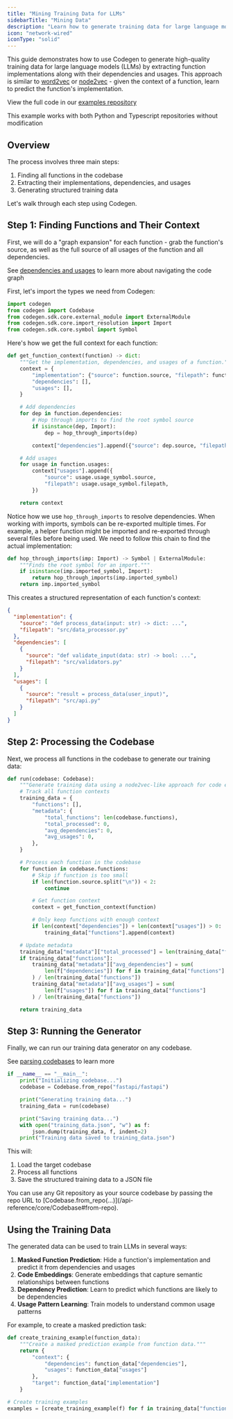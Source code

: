 ```yaml
---
title: "Mining Training Data for LLMs"
sidebarTitle: "Mining Data"
description: "Learn how to generate training data for large language models using Codegen"
icon: "network-wired"
iconType: "solid"
---
```


This guide demonstrates how to use Codegen to generate high-quality training data for large language models (LLMs) by extracting function implementations along with their dependencies and usages. This approach is similar to [word2vec](https://www.tensorflow.org/text/tutorials/word2vec) or [node2vec](https://snap.stanford.edu/node2vec/) - given the context of a function, learn to predict the function's implementation.

<Info>View the full code in our [examples repository](https://github.com/codegen-sh/codegen-sdk/tree/93f0d4cd7740e3e01ee7ecfd69fd3259b8ebf783/codegen-examples/examples/generate_training_data)</Info>

<Tip>This example works with both Python and Typescript repositories without modification</Tip>

## Overview

The process involves three main steps:

1. Finding all functions in the codebase
2. Extracting their implementations, dependencies, and usages
3. Generating structured training data

Let's walk through each step using Codegen.

## Step 1: Finding Functions and Their Context

First, we will do a "graph expansion" for each function - grab the function's source, as well as the full source of all usages of the function and all dependencies.

<Info>See [dependencies and usages](/building-with-codegen/dependencies-and-usages) to learn more about navigating the code graph</Info>

First, let's import the types we need from Codegen:

```python
import codegen
from codegen import Codebase
from codegen.sdk.core.external_module import ExternalModule
from codegen.sdk.core.import_resolution import Import
from codegen.sdk.core.symbol import Symbol
```

Here's how we get the full context for each function:

```python
def get_function_context(function) -> dict:
    """Get the implementation, dependencies, and usages of a function."""
    context = {
        "implementation": {"source": function.source, "filepath": function.filepath},
        "dependencies": [],
        "usages": [],
    }

    # Add dependencies
    for dep in function.dependencies:
        # Hop through imports to find the root symbol source
        if isinstance(dep, Import):
            dep = hop_through_imports(dep)

        context["dependencies"].append({"source": dep.source, "filepath": dep.filepath})

    # Add usages
    for usage in function.usages:
        context["usages"].append({
            "source": usage.usage_symbol.source,
            "filepath": usage.usage_symbol.filepath,
        })

    return context
```

Notice how we use `hop_through_imports` to resolve dependencies. When working with imports, symbols can be re-exported multiple times. For example, a helper function might be imported and re-exported through several files before being used. We need to follow this chain to find the actual implementation:

```python
def hop_through_imports(imp: Import) -> Symbol | ExternalModule:
    """Finds the root symbol for an import."""
    if isinstance(imp.imported_symbol, Import):
        return hop_through_imports(imp.imported_symbol)
    return imp.imported_symbol
```

This creates a structured representation of each function's context:

```json
{
  "implementation": {
    "source": "def process_data(input: str) -> dict: ...",
    "filepath": "src/data_processor.py"
  },
  "dependencies": [
    {
      "source": "def validate_input(data: str) -> bool: ...",
      "filepath": "src/validators.py"
    }
  ],
  "usages": [
    {
      "source": "result = process_data(user_input)",
      "filepath": "src/api.py"
    }
  ]
}
```

## Step 2: Processing the Codebase

Next, we process all functions in the codebase to generate our training data:

```python
def run(codebase: Codebase):
    """Generate training data using a node2vec-like approach for code embeddings."""
    # Track all function contexts
    training_data = {
        "functions": [],
        "metadata": {
            "total_functions": len(codebase.functions),
            "total_processed": 0,
            "avg_dependencies": 0,
            "avg_usages": 0,
        },
    }

    # Process each function in the codebase
    for function in codebase.functions:
        # Skip if function is too small
        if len(function.source.split("\n")) < 2:
            continue

        # Get function context
        context = get_function_context(function)

        # Only keep functions with enough context
        if len(context["dependencies"]) + len(context["usages"]) > 0:
            training_data["functions"].append(context)

    # Update metadata
    training_data["metadata"]["total_processed"] = len(training_data["functions"])
    if training_data["functions"]:
        training_data["metadata"]["avg_dependencies"] = sum(
            len(f["dependencies"]) for f in training_data["functions"]
        ) / len(training_data["functions"])
        training_data["metadata"]["avg_usages"] = sum(
            len(f["usages"]) for f in training_data["functions"]
        ) / len(training_data["functions"])

    return training_data
```

## Step 3: Running the Generator

Finally, we can run our training data generator on any codebase.

<Note>See [parsing codebases](/building-with-codegen/parsing-codebases) to learn more</Note>

```python
if __name__ == "__main__":
    print("Initializing codebase...")
    codebase = Codebase.from_repo("fastapi/fastapi")

    print("Generating training data...")
    training_data = run(codebase)

    print("Saving training data...")
    with open("training_data.json", "w") as f:
        json.dump(training_data, f, indent=2)
    print("Training data saved to training_data.json")
```

This will:
1. Load the target codebase
2. Process all functions
3. Save the structured training data to a JSON file

<Tip>
  You can use any Git repository as your source codebase by passing the repo URL
  to [Codebase.from_repo(...)](/api-reference/core/Codebase#from-repo).
</Tip>

## Using the Training Data

The generated data can be used to train LLMs in several ways:

1. **Masked Function Prediction**: Hide a function's implementation and predict it from dependencies and usages
2. **Code Embeddings**: Generate embeddings that capture semantic relationships between functions
3. **Dependency Prediction**: Learn to predict which functions are likely to be dependencies
4. **Usage Pattern Learning**: Train models to understand common usage patterns

For example, to create a masked prediction task:

```python
def create_training_example(function_data):
    """Create a masked prediction example from function data."""
    return {
        "context": {
            "dependencies": function_data["dependencies"],
            "usages": function_data["usages"]
        },
        "target": function_data["implementation"]
    }

# Create training examples
examples = [create_training_example(f) for f in training_data["functions"]]
```

